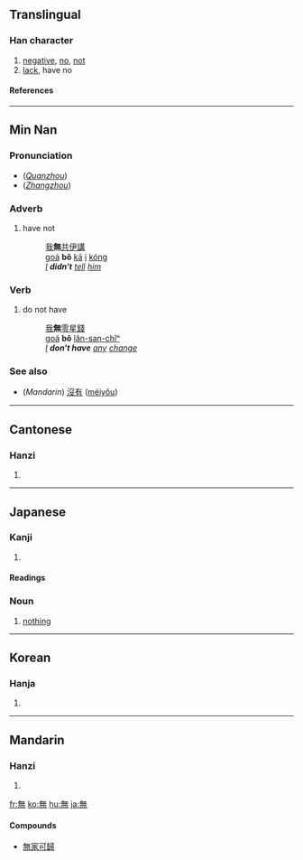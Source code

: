 {{zh-forms|{{zh-lookup|无}}|{{zh-lookup|無}}}}
==Translingual==
===Han character===
{{Han char|rn=86|rad=火|as=08|sn=12|four=8033<sub>1</sub>|canj=人廿火 (OTF)}}
# [[negative]], [[no]], [[not]]
# [[lack]], have no
====References====
{{Han ref|kx=0673.260|dkj=19113|dj=1081.240|hdz=32211.150|uh=7121|ud=28961|bh=B54C|bd=46412}}

----

==Min Nan==
===Pronunciation===
*(''[[w:Quanzhou|Quanzhou]]'') {{IPA|[ bo˧˥ ]}}
*(''[[w:Zhangzhou|Zhangzhou]]'') {{IPA|[ bə˧˥ ]}}

===Adverb===
{{nan-adv|t|poj=bô|pojt=bo5|tra=無|sim=无|rs=火08}}

# have not
#: [[我]]'''無'''[[共]][[伊]][[講]]
#: [[goá]] '''bô''' [[kā]] [[i]] [[kóng]]
#: ''[[I]] '''didn't''' [[tell]] [[him]]''

===Verb===
{{nan-verb|t|poj=bô|pojt=bo5|tra=無|sim=无|rs=火08}}

# do not have
#: [[我]]'''無'''[[零星錢]]
#: [[goá]] '''bô''' [[lân-san-chîⁿ]]
#: ''[[I]] '''don't have''' [[any]] [[change]]''

===See also===
*(''Mandarin'') [[沒有]] ([[méiyǒu]])

----

==Cantonese==
===Hanzi===
{{yue-hanzi|jyut=|y=mou4}}
# {{defn|Cantonese}}

----

==Japanese==
===Kanji===
{{ja-kanji|grade=4|rs=火08}}
# {{defn|Japanese}} 
====Readings====
{{ja-readings|on=[[む]] (mu), [[ぶ]] (bu)|kun=[[ない]] (nai), [[なかれ]] (nakare)}}

===Noun===
{{ja-noun|k|hira=む|rom=mu}}
# [[nothing]]

----

==Korean==
===Hanja===
{{ko-hanja|hangeul=[[무]]|eumhun=|rv=mu|mr=mu|y=mu}}
# {{defn|Korean}}

----

==Mandarin==
===Hanzi===
{{cmn-hanzi|sim=无|pin=[[wú]] (wu2)|wg=wu<sup>2</sup>}}

# {{defn|Mandarin}}

[[fr:無]]
[[ko:無]]
[[hu:無]]
[[ja:無]]

====Compounds====

*[[無家可歸]]